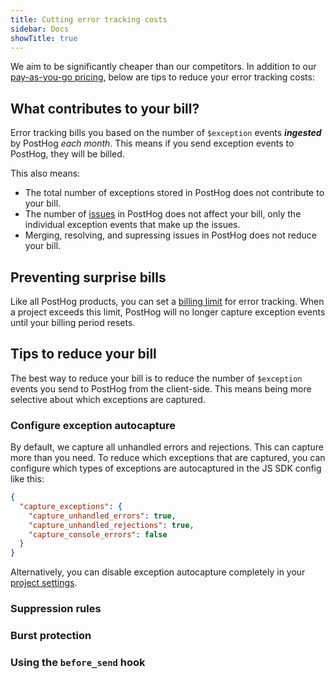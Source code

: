 ```yaml
---
title: Cutting error tracking costs
sidebar: Docs
showTitle: true
---
```


We aim to be significantly cheaper than our competitors. In addition to our [pay-as-you-go pricing](/pricing), below are tips to reduce your error tracking costs:

## What contributes to your bill?

Error tracking bills you based on the number of `$exception` events **_ingested_** by PostHog _each month_. This means if you send exception events to PostHog, they will be billed.

This also means:
- The total number of exceptions stored in PostHog does not contribute to your bill.
- The number of [issues](/docs/error-tracking/issues-and-exceptions) in PostHog does not affect your bill, only the individual exception events that make up the issues.
- Merging, resolving, and supressing issues in PostHog does not reduce your bill.

## Preventing surprise bills

Like all PostHog products, you can set a [billing limit](https://us.posthog.com/organization/billing) for error tracking. When a project exceeds this limit, PostHog will no longer capture exception events until your billing period resets.

## Tips to reduce your bill

The best way to reduce your bill is to reduce the number of `$exception` events you send to PostHog from the client-side. This means being more selective about which exceptions are captured.

### Configure exception autocapture

By default, we capture all unhandled errors and rejections. This can capture more than you need. To reduce which exceptions that are captured, you can configure which types of exceptions are autocaptured in the JS SDK config like this: 

```json
{
  "capture_exceptions": {
    "capture_unhandled_errors": true,
    "capture_unhandled_rejections": true,
    "capture_console_errors": false
  }
}
```

Alternatively, you can disable exception autocapture completely in your [project settings](https://us.posthog.com/error_tracking/configuration).

### Suppression rules


<SuppressionRules />

### Burst protection


<BurstProtection />

### Using the `before_send` hook


<BeforeSendHook />
